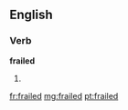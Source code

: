 ==English==

===Verb===
'''frailed'''

# {{past of|[[frail]]}}

[[fr:frailed]]
[[mg:frailed]]
[[pt:frailed]]